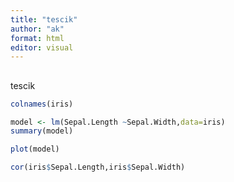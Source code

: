 ```yaml
---
title: "tescik"
author: "ak"
format: html
editor: visual
---
```


## 

tescik

```r
colnames(iris)
```

```r
model <- lm(Sepal.Length ~Sepal.Width,data=iris)
summary(model)
```

```r
plot(model)
```

```r
cor(iris$Sepal.Length,iris$Sepal.Width)
```
